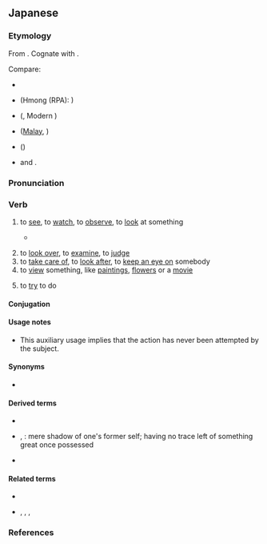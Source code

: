 ==Japanese==

===Etymology===
{{ja-kanjitab|み|yomi=kun}}
From {{inh|ja|jpx-pro|*miru}}. Cognate with {{m|ja|目|tr=me||eye}}.

Compare:
* {{inh|zh|sit-pro|*s-mjak ~ s-mik||eye}}
* {{cog|hmx-pro|*mu̯ɛjH||eye}} (Hmong (RPA): {{m|mww|muag}})
* {{cog|aav-pro|*mat||eye}} ({{cog|vi|mắt}}, Modern {{cog|mnw|မတ်|sc=Mymr|tr=mòt}})
* {{cog|map-pro|*mata||eye}} ([[wikipedia:Malay language|Malay]], {{cog|id|mata}})
* {{cog|tai-pro|*p.taːᴬ||eye}} ({{cog|th|ตา}})
* {{cog|jpx-pro|*may||eye}} and {{cog|jpx-pro|*miru||to see}}.

===Pronunciation===
{{ja-pron|みる|acc=a|acc_loc={{w|Tokyo dialect|Tokyo}}|acc_ref=DJR,NHK|acc2=0|acc2_loc={{w|Mishima Island, Yamaguchi|Mishima}}|acc2_ref=<ref>{{cite-journal|author=Uwano, Zendo|title={{lang|ja|見島方言の用言のアクセント調査報告}}|trans-title=A Report on the Accentual Surveys of Verbs and Adjectives in the Mishima Dialect|url=http://repository.tufs.ac.jp/handle/10108/75432|journal={{lang|ja|環太平洋の「消滅に瀕した言語」にかんする緊急調査研究}}|trans-work=Endangered languages of the Pacific Rim|location=|publisher=|date=2002-10-31|volume=|issue=|pages=|issn=1346-082X|oclc=}}</ref>}}
{{ja-ojad}}

===Verb===
{{ja-verb|type=2|みる|tr=trans}}
{{ja-vp|見る|見える|c=見せる|みる|みえる|ck=みせる}}

# to [[see]], to [[watch]], to [[observe]], to [[look]] at something
#* {{quote-av|ja||{{w|Ai Maeda (voice actress)|Ai Maeda}}|{{w|Kill Bill: Volume 1}}||||role=young {{w|List of Kill Bill characters#O-Ren Ishii|O-Ren Ishii}}|writer={{w|Quentin Tarantino}}|publisher={{w|Miramax|Miramax Films}}|date=Oct 10 2003}}
#*: {{ja-usex|[[松%本]]……[[あたし]]を'''見て'''……あたし[[の]][[顔]][[を]][[よく|よーく]]'''見て'''……あたしの[[目]]を'''見て'''……あたしの[[口]]を'''見て'''……[[見%覚え]][[ない]][[かい]]？……[[あんた]][[が]][[殺す|殺した]][[誰か]][[に]]……[[似る|似て]]ないかい！|^まつ%もと…… ^あたし を '''みて'''…… ^あたし の かお を よーく '''みて'''…… ^あたし の め を '''みて'''…… ^あたし の くち を '''みて'''…… ^み%おぼえ ない かい？…… ^あんた が ころした だれ か に…… にて ない かい！|Matsumoto…… '''Look''' at me…… Take a good '''look''' at my face…… My eyes…… My mouth…… Don’t I look familiar to you?…… Like someone…… you murdered⁉}}
# to [[look over]], to [[examine]], to [[judge]]
# to [[take care of]], to [[look after]], to [[keep an eye on]] somebody
# to [[view]] something, like [[painting]]s, [[flower]]s or a [[movie]]
#: {{ja-usex|[[映%画]]を'''見'''に[[行く]]|えい%が を '''み''' に いく|to go '''see''' a movie}}
#: {{ja-usex|[[あの]] [[監%督]] の 映%画 を '''見た''' [[こと]] [[は]] [[ありません]][[。]]|あの かん%とく の えい%が を '''みた''' こと は ありません。|I haven't '''seen''' any of that director's movies before.}}
# {{senseid|ja|try}} {{ja-def|みる}} {{lb|ja|after the [[w:Japanese verb conjugation#te form|''te'' form]] of a verb}} to [[try]] to do {{q|literally, “[do the preceding verb and] see”}}
#: {{ja-usex|[[納豆]]を[[食べる|食べて]]'''みません'''[[か]]。|^なっとう を たべて '''みません''' か。|Why not '''try''' [to eat] natto?}}
#: {{ja-usex|[[死ぬ]] [[まで]] [[君]] [[と#Etymology 2|と]] [[生きる|生きて]] '''みたい''' [[よ#Etymology 2|よ]]|しぬ まで きみ と いきて '''みたい''' よ|Until death I '''want to try to''' live with you}}
#: {{ja-usex|[[怪しい]] [[扉]] [[を#Etymology 2|を]] [[開ける|開けて]] '''みたく'''[[ない]] よ|あやしい とびら を あけて '''みたく'''ない よ|I don't '''want to try to''' open the weird door!}}

====Conjugation====
{{ja-ichi|み}}
{{ja-conj-bungo||1u-m|sik=}}

====Usage notes====
* This auxiliary usage implies that the action has never been attempted by the subject.

====Synonyms====
* {{ja-r|linkto=視聴|視聴する|しちょう する}}

====Derived terms====
* {{ja-r|見せる|みせる}}
* {{ja-r|見る影もない|みる かげ も ない}}, {{ja-r|見る影も無い|みる かげ も ない}}: mere shadow of one's former self; having no trace left of something great once possessed
* {{ja-r|夢を見る|ゆめ を みる}}

====Related terms====
* {{ja-r|見える|みえる}}
* {{ja-r|診る|みる}}, {{ja-r|看る|みる}}, {{ja-r|観る|みる}}, {{ja-r|視る|みる}}

===References===
<references />